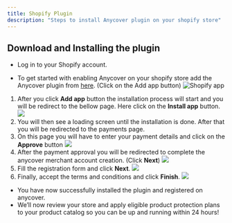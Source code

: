 ```yaml
---
title: Shopify Plugin
description: "Steps to install Anycover plugin on your shopify store"
---
```


## Download and Installing the plugin
-   Log in to your Shopify account.

-   To get started with enabling Anycover on your shopify store add the Anycover plugin from [here](https://apps.shopify.com/anycover). (Click on the Add app button)
    ![Shopify app](/images/installation-page/shopify/app.png)

1.  After you click **Add app** button the installation process will start and you will be redirect to the bellow page. Here click on the **Install app** button.
    ![](/images/installation-page/shopify/1.png)
2.  You will then see a loading screen until the installation is done. After that you will be redirected to the payments page.
3.  On this page you will have to enter your payment details and click on the **Approve** button
    ![](/images/installation-page/shopify/2.png)
4.  After the payment approval you will be redirected to complete the anycover merchant account creation. (Click **Next**)
    ![](/images/installation-page/shopify/3.png)
5.  Fill the registration form and click **Next**.
    ![](/images/installation-page/shopify/4.png)
6.  Finally, accept the terms and conditions and click **Finish**.
    ![](/images/installation-page/shopify/5.png)

-   You have now successfully installed the plugin and registered on anycover.
-   We’ll now review your store and apply eligible product protection plans to your product catalog so you can be up and running within 24 hours!    



